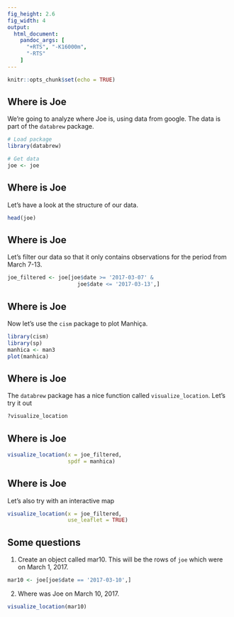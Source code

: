 ```yaml
---
fig_height: 2.6
fig_width: 4
output:
  html_document:
    pandoc_args: [
      "+RTS", "-K16000m",
      "-RTS"
    ]
---
```


```r
knitr::opts_chunk$set(echo = TRUE)
```


## Where is Joe {.build}

We're going to analyze where Joe is, using data from google. The data is part of the `databrew` package.

```r
# Load package
library(databrew)

# Get data
joe <- joe
```

## Where is Joe {.build}

Let's have a look at the structure of our data.

```r
head(joe)
```

## Where is Joe {.build}

Let's filter our data so that it only contains observations for the period from March 7-13.

```r
joe_filtered <- joe[joe$date >= '2017-03-07' &
                      joe$date <= '2017-03-13',]
```

## Where is Joe {.build}

Now let's use the `cism` package to plot Manhiça.

```r
library(cism)
library(sp)
manhica <- man3
plot(manhica)
```

## Where is Joe {.build}

The `databrew` package has a nice function called `visualize_location`. Let's try it out

```r
?visualize_location
```

## Where is Joe {.build}

```r
visualize_location(x = joe_filtered,
                   spdf = manhica)
```



## Where is Joe {.build}

Let's also try with an interactive map

```r
visualize_location(x = joe_filtered,
                   use_leaflet = TRUE)
```

## Some questions

1. Create an object called mar10. This will be the rows of `joe` which were on March 1, 2017.

```r
mar10 <- joe[joe$date == '2017-03-10',]
```

2. Where was Joe on March 10, 2017.

```r
visualize_location(mar10)
```

